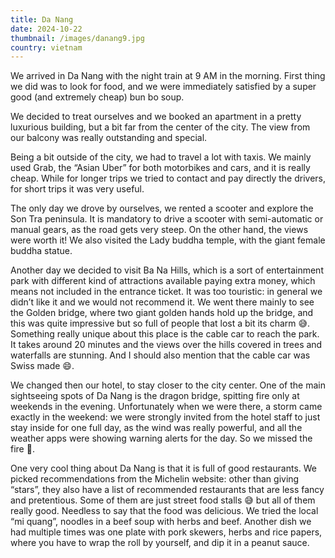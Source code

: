 ```yaml
---
title: Da Nang
date: 2024-10-22
thumbnail: /images/danang9.jpg
country: vietnam
---
```


We arrived in Da Nang with the night train at 9 AM in the morning. First thing we did was to look for food, and we were immediately satisfied by a super good (and extremely cheap) bun bo soup.

<ImageComponent src="/images/danang1.jpg" alt="Da Nang" />

We decided to treat ourselves and we booked an apartment in a pretty luxurious building, but a bit far from the center of the city. The view from our balcony was really outstanding and special.

<ImageComponent src="/images/danang2.jpg" alt="Da Nang" />
<ImageComponent src="/images/danang3.jpg" alt="Da Nang" />

Being a bit outside of the city, we had to travel a lot with taxis. We mainly used Grab, the “Asian Uber” for both motorbikes and cars, and it is really cheap. While for longer trips we tried to contact and pay directly the drivers, for short trips it was very useful.

<BigSpace />

The only day we drove by ourselves, we rented a scooter and explore the Son Tra peninsula. It is mandatory to drive a scooter with semi-automatic or manual gears, as the road gets very steep. On the other hand, the views were worth it! We also visited the Lady buddha temple, with the giant female buddha statue.

<ImageComponent src="/images/danang4.jpg" alt="Da Nang" />
<ImageComponent src="/images/danang5.jpg" alt="Da Nang" />
<ImageComponent src="/images/danang6.jpg" alt="Da Nang" />

Another day we decided to visit Ba Na Hills, which is a sort of entertainment park with different kind of attractions available paying extra money, which means not included in the entrance ticket. It was too touristic: in general we didn’t like it and we would not recommend it. We went there mainly to see the Golden bridge, where two giant golden hands hold up the bridge, and this was quite impressive but so full of people that lost a bit its charm 😅. Something really unique about this place is the cable car to reach the park. It takes around 20 minutes and the views over the hills covered in trees and waterfalls are stunning. And I should also mention that the cable car was Swiss made 😄.

<ImageComponent src="/images/danang7.jpg" alt="Da Nang" />
<ImageComponent src="/images/danang8.jpg" alt="Da Nang" />
<ImageComponent src="/images/danang9.jpg" alt="Da Nang" />
<ImageComponent src="/images/danang10.jpg" alt="Da Nang" />

We changed then our hotel, to stay closer to the city center. One of the main sightseeing spots of Da Nang is the dragon bridge, spitting fire only at weekends in the evening. Unfortunately when we were there, a storm came exactly in the weekend: we were strongly invited from the hotel staff to just stay inside for one full day, as the wind was really powerful, and all the weather apps were showing warning alerts for the day. So we missed the fire 🙁. 

<ImageComponent src="/images/danang11.jpg" alt="Da Nang" />

One very cool thing about Da Nang is that it is full of good restaurants. We picked recommendations from the Michelin website: other than giving “stars”, they also have a list of recommended restaurants that are less fancy and pretentious. Some of them are just street food stalls 😅 but all of them really good. Needless to say that the food was delicious. We tried the local “mi quang”, noodles in a beef soup with herbs and beef. Another dish we had multiple times was one plate with pork skewers, herbs and rice papers, where you have to wrap the roll by yourself, and dip it in a peanut sauce.

<ImageComponent src="/images/danang12.jpg" alt="Da Nang" />
<ImageComponent src="/images/danang13.jpg" alt="Da Nang" />





